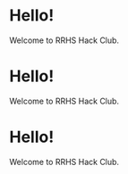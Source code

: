 
<Container>

# Hello!

Welcome to RRHS Hack Club.
  

</Container>


<Container>

# Hello!

Welcome to RRHS Hack Club.
  

</Container>






<Container>

# Hello!

Welcome to RRHS Hack Club.
  

</Container>
